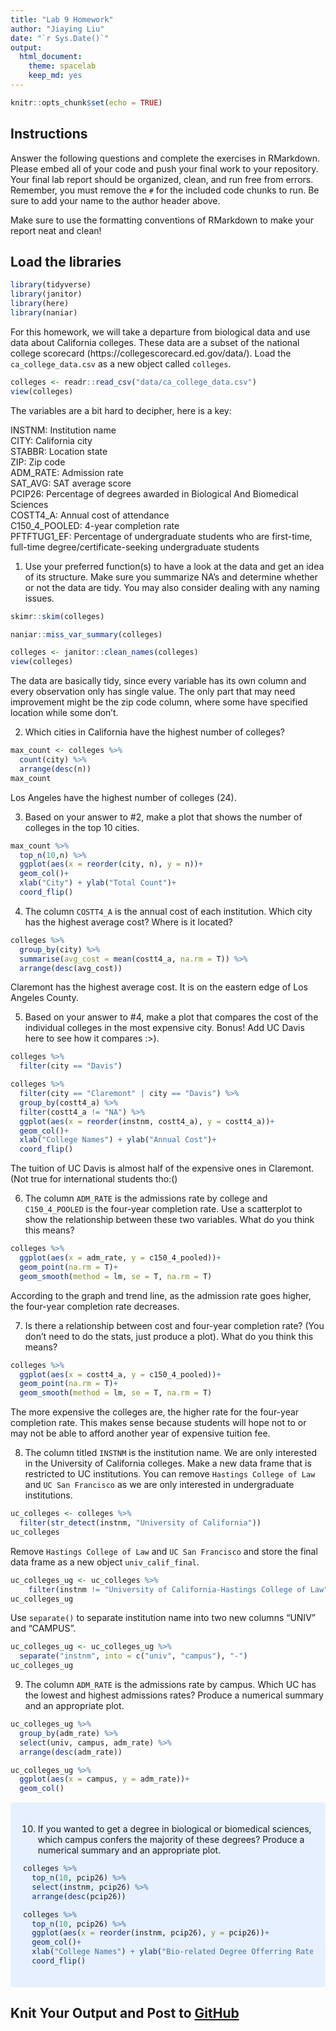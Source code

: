```yaml
---
title: "Lab 9 Homework"
author: "Jiaying Liu"
date: "`r Sys.Date()`"
output:
  html_document: 
    theme: spacelab
    keep_md: yes
---
```


```r
knitr::opts_chunk$set(echo = TRUE)
```

## Instructions
Answer the following questions and complete the exercises in RMarkdown. Please embed all of your code and push your final work to your repository. Your final lab report should be organized, clean, and run free from errors. Remember, you must remove the `#` for the included code chunks to run. Be sure to add your name to the author header above.  

Make sure to use the formatting conventions of RMarkdown to make your report neat and clean!  

## Load the libraries
```r
library(tidyverse)
library(janitor)
library(here)
library(naniar)
``` 

For this homework, we will take a departure from biological data and use data about California colleges. These data are a subset of the national college scorecard (https://collegescorecard.ed.gov/data/). Load the `ca_college_data.csv` as a new object called `colleges`.
```r
colleges <- readr::read_csv("data/ca_college_data.csv")
view(colleges)
```

The variables are a bit hard to decipher, here is a key:  

INSTNM: Institution name  
CITY: California city  
STABBR: Location state  
ZIP: Zip code  
ADM_RATE: Admission rate  
SAT_AVG: SAT average score  
PCIP26: Percentage of degrees awarded in Biological And Biomedical Sciences  
COSTT4_A: Annual cost of attendance  
C150_4_POOLED: 4-year completion rate  
PFTFTUG1_EF: Percentage of undergraduate students who are first-time, full-time degree/certificate-seeking undergraduate students  

1. Use your preferred function(s) to have a look at the data and get an idea of its structure. Make sure you summarize NA's and determine whether or not the data are tidy. You may also consider dealing with any naming issues.
```r
skimr::skim(colleges)
```

```r
naniar::miss_var_summary(colleges)
```

```r
colleges <- janitor::clean_names(colleges)
view(colleges)
```
The data are basically tidy, since every variable has its own column and every observation only has single value. The only part that may need improvement might be the zip code column, where some have specified location while some don't.

2. Which cities in California have the highest number of colleges?
```r
max_count <- colleges %>%
  count(city) %>%
  arrange(desc(n))
max_count
```
Los Angeles have the highest number of colleges (24).

3. Based on your answer to #2, make a plot that shows the number of colleges in the top 10 cities.
```r
max_count %>%
  top_n(10,n) %>%
  ggplot(aes(x = reorder(city, n), y = n))+
  geom_col()+
  xlab("City") + ylab("Total Count")+
  coord_flip()
```

4. The column `COSTT4_A` is the annual cost of each institution. Which city has the highest average cost? Where is it located?
```r
colleges %>%
  group_by(city) %>%
  summarise(avg_cost = mean(costt4_a, na.rm = T)) %>%
  arrange(desc(avg_cost))
```
Claremont has the highest average cost. It is on the eastern edge of Los Angeles County.

5. Based on your answer to #4, make a plot that compares the cost of the individual colleges in the most expensive city. Bonus! Add UC Davis here to see how it compares :>).
```r
colleges %>%
  filter(city == "Davis")
```
```r
colleges %>%
  filter(city == "Claremont" | city == "Davis") %>%
  group_by(costt4_a) %>%
  filter(costt4_a != "NA") %>%
  ggplot(aes(x = reorder(instnm, costt4_a), y = costt4_a))+
  geom_col()+
  xlab("College Names") + ylab("Annual Cost")+
  coord_flip()
```
The tuition of UC Davis is almost half of the expensive ones in Claremont.(Not true for international students tho:()

6. The column `ADM_RATE` is the admissions rate by college and `C150_4_POOLED` is the four-year completion rate. Use a scatterplot to show the relationship between these two variables. What do you think this means?
```r
colleges %>%
  ggplot(aes(x = adm_rate, y = c150_4_pooled))+
  geom_point(na.rm = T)+
  geom_smooth(method = lm, se = T, na.rm = T)
```
According to the graph and trend line, as the admission rate goes higher, the four-year completion rate decreases.

7. Is there a relationship between cost and four-year completion rate? (You don't need to do the stats, just produce a plot). What do you think this means?
```r
colleges %>%
  ggplot(aes(x = costt4_a, y = c150_4_pooled))+
  geom_point(na.rm = T)+
  geom_smooth(method = lm, se = T, na.rm = T)
```
The more expensive the colleges are, the higher rate for the four-year completion rate. This makes sense because students will hope not to or may not be able to afford another year of expensive tuition fee.

8. The column titled `INSTNM` is the institution name. We are only interested in the University of California colleges. Make a new data frame that is restricted to UC institutions. You can remove `Hastings College of Law` and `UC San Francisco` as we are only interested in undergraduate institutions.
```r
uc_colleges <- colleges %>%
  filter(str_detect(instnm, "University of California"))
uc_colleges
```


Remove `Hastings College of Law` and `UC San Francisco` and store the final data frame as a new object `univ_calif_final`.
```r
uc_colleges_ug <- uc_colleges %>%
    filter(instnm != "University of California-Hastings College of Law" & instnm != "University of California-San Francisco")
uc_colleges_ug
```

Use `separate()` to separate institution name into two new columns "UNIV" and "CAMPUS".
```r
uc_colleges_ug <- uc_colleges_ug %>%
  separate("instnm", into = c("univ", "campus"), "-")
uc_colleges_ug
```

9. The column `ADM_RATE` is the admissions rate by campus. Which UC has the lowest and highest admissions rates? Produce a numerical summary and an appropriate plot.
```r
uc_colleges_ug %>%
  group_by(adm_rate) %>%
  select(univ, campus, adm_rate) %>%
  arrange(desc(adm_rate))
```

```r
uc_colleges_ug %>%
  ggplot(aes(x = campus, y = adm_rate))+
  geom_col()
```
<style>
div.blue { background-color:#e6f0ff; border-radius: 5px; padding: 20px;}
</style>
<div class = "blue">

10. If you wanted to get a degree in biological or biomedical sciences, which campus confers the majority of these degrees? Produce a numerical summary and an appropriate plot.
```r
colleges %>%
  top_n(10, pcip26) %>%
  select(instnm, pcip26) %>%
  arrange(desc(pcip26))
```

```r
colleges %>%
  top_n(10, pcip26) %>%
  ggplot(aes(x = reorder(instnm, pcip26), y = pcip26))+
  geom_col()+
  xlab("College Names") + ylab("Bio-related Degree Offerring Rate")+
  coord_flip()
```
</div>

## Knit Your Output and Post to [GitHub](https://github.com/FRS417-DataScienceBiologists)
